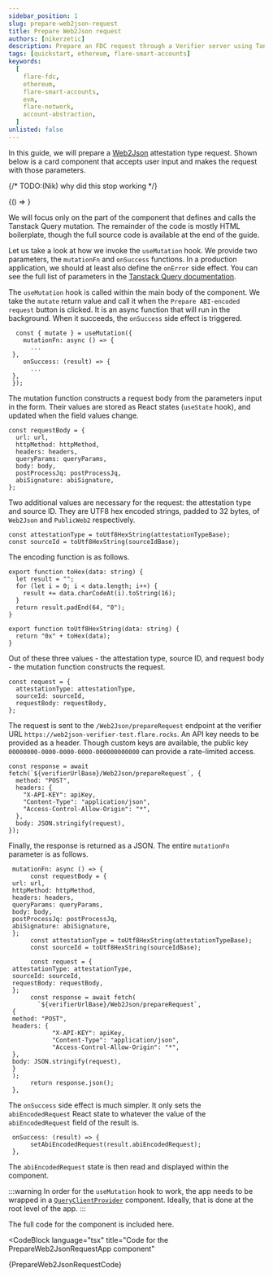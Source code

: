 ```yaml
---
sidebar_position: 1
slug: prepare-web2json-request
title: Prepare Web2Json request
authors: [nikerzetic]
description: Prepare an FDC request through a Verifier server using Tanstack Query.
tags: [quickstart, ethereum, flare-smart-accounts]
keywords:
  [
    flare-fdc,
    ethereum,
    flare-smart-accounts,
    evm,
    flare-network,
    account-abstraction,
  ]
unlisted: false
---
```



In this guide, we will prepare a [Web2Json](/fdc/attestation-types/web2-json) attestation type request.
Shown below is a card component that accepts user input and makes the request with those parameters.

{/* TODO:(Nik) why did this stop working */}

<BrowserOnly>{() => <PrepareWeb2JsonRequestApp />}</BrowserOnly>

We will focus only on the part of the component that defines and calls the Tanstack Query mutation.
The remainder of the code is mostly HTML boilerplate, though the full source code is available at the end of the guide.

Let us take a look at how we invoke the `useMutation` hook.
We provide two parameters, the `mutationFn` and `onSuccess` functions.
In a production application, we should at least also define the `onError` side effect.
You can see the full list of parameters in the [Tanstack Query documentation](https://tanstack.com/query/latest/docs/framework/react/guides/mutations).

The `useMutation` hook is called within the main body of the component.
We take the `mutate` return value and call it when the `Prepare ABI-encoded request` button is clicked.
It is an async function that will run in the background.
When it succeeds, the `onSuccess` side effect is triggered.

```tsx
  const { mutate } = useMutation({
    mutationFn: async () => {
      ...
 },
    onSuccess: (result) => {
      ...
 },
 });
```

The mutation function constructs a request body from the parameters input in the form.
Their values are stored as React states (`useState` hook), and updated when the field values change.

```tsx
const requestBody = {
  url: url,
  httpMethod: httpMethod,
  headers: headers,
  queryParams: queryParams,
  body: body,
  postProcessJq: postProcessJq,
  abiSignature: abiSignature,
};
```

Two additional values are necessary for the request: the attestation type and source ID.
They are UTF8 hex encoded strings, padded to 32 bytes, of `Web2Json` and `PublicWeb2` respectively.

```tsx
const attestationType = toUtf8HexString(attestationTypeBase);
const sourceId = toUtf8HexString(sourceIdBase);
```

The encoding function is as follows.

```tsx
export function toHex(data: string) {
  let result = "";
  for (let i = 0; i < data.length; i++) {
    result += data.charCodeAt(i).toString(16);
  }
  return result.padEnd(64, "0");
}

export function toUtf8HexString(data: string) {
  return "0x" + toHex(data);
}
```

Out of these three values - the attestation type, source ID, and request body - the mutation function constructs the request.

```tsx
const request = {
  attestationType: attestationType,
  sourceId: sourceId,
  requestBody: requestBody,
};
```

The request is sent to the `/Web2Json/prepareRequest` endpoint at the verifier URL `https://web2json-verifier-test.flare.rocks`.
An API key needs to be provided as a header.
Though custom keys are available, the public key `00000000-0000-0000-0000-000000000000` can provide a rate-limited access.

```tsx
const response = await fetch(`${verifierUrlBase}/Web2Json/prepareRequest`, {
  method: "POST",
  headers: {
    "X-API-KEY": apiKey,
    "Content-Type": "application/json",
    "Access-Control-Allow-Origin": "*",
  },
  body: JSON.stringify(request),
});
```

Finally, the response is returned as a JSON.
The entire `mutationFn` parameter is as follows.

```tsx
 mutationFn: async () => {
      const requestBody = {
 url: url,
 httpMethod: httpMethod,
 headers: headers,
 queryParams: queryParams,
 body: body,
 postProcessJq: postProcessJq,
 abiSignature: abiSignature,
 };
      const attestationType = toUtf8HexString(attestationTypeBase);
      const sourceId = toUtf8HexString(sourceIdBase);

      const request = {
 attestationType: attestationType,
 sourceId: sourceId,
 requestBody: requestBody,
 };
      const response = await fetch(
        `${verifierUrlBase}/Web2Json/prepareRequest`,
 {
 method: "POST",
 headers: {
            "X-API-KEY": apiKey,
            "Content-Type": "application/json",
            "Access-Control-Allow-Origin": "*",
 },
 body: JSON.stringify(request),
 }
 );
      return response.json();
 },
```

The `onSuccess` side effect is much simpler.
It only sets the `abiEncodedRequest` React state to whatever the value of the `abiEncodedRequest` field of the result is.

```tsx
 onSuccess: (result) => {
      setAbiEncodedRequest(result.abiEncodedRequest);
 },
```

The `abiEncodedRequest` state is then read and displayed within the component.

:::warning
In order for the `useMutation` hook to work, the app needs to be wrapped in a [`QueryClientProvider`](https://tanstack.com/query/latest/docs/framework/react/reference/QueryClientProvider) component.
Ideally, that is done at the root level of the app.
:::

The full code for the component is included here.

<CodeBlock
  language="tsx"
  title="Code for the PrepareWeb2JsonRequestApp component"
>
  {PrepareWeb2JsonRequestCode}
</CodeBlock>
